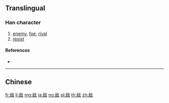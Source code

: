 {{character info/new}}
{{also|敵}}
==Translingual==

===Han character===
{{Han char|rn=66|rad=攴|as=06|sn=10|four=|canj=HROK,XHROK|ids=⿰舌攵}}

# [[enemy]], [[foe]], [[rival]]
# [[resist]]

====References====
* {{Han ref|kx=1007.050|hdz=52943.020|uh=654C|ud=25932}}

----

==Chinese==
{{zh-see|敵}}

[[fr:敌]]
[[li:敌]]
[[mg:敌]]
[[ja:敌]]
[[no:敌]]
[[pl:敌]]
[[th:敌]]
[[zh:敌]]